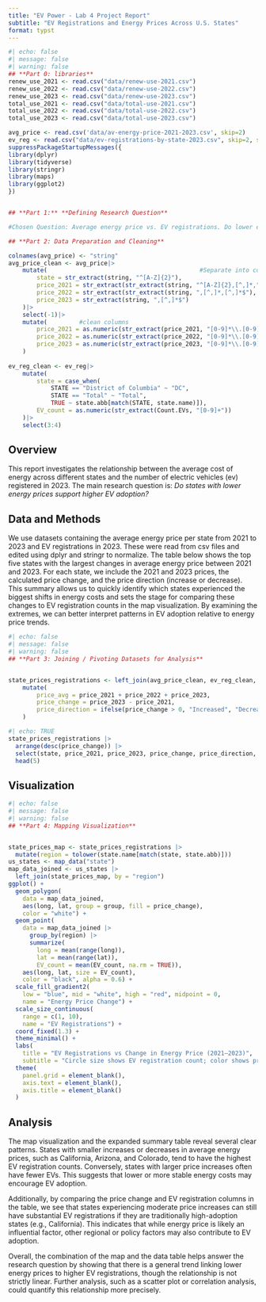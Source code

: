 ```yaml
---
title: "EV Power - Lab 4 Project Report"
subtitle: "EV Registrations and Energy Prices Across U.S. States"
format: typst
---
```



```r
#| echo: false
#| message: false
#| warning: false
## **Part 0: libraries**
renew_use_2021 <- read.csv("data/renew-use-2021.csv")
renew_use_2022 <- read.csv("data/renew-use-2022.csv")
renew_use_2023 <- read.csv("data/renew-use-2023.csv")
total_use_2021 <- read.csv("data/total-use-2021.csv")
total_use_2022 <- read.csv("data/total-use-2022.csv")
total_use_2023 <- read.csv("data/total-use-2023.csv")

avg_price <- read.csv('data/av-energy-price-2021-2023.csv', skip=2)    
ev_reg <- read.csv("data/ev-registrations-by-state-2023.csv", skip=2, stringsAsFactors = FALSE)
suppressPackageStartupMessages({
library(dplyr)
library(tidyverse)
library(stringr)
library(maps)
library(ggplot2)
})


## **Part 1:** **Defining Research Question**

#Chosen Question: Average energy price vs. EV registrations. Do lower energy prices support higher EV registration?

## **Part 2: Data Preparation and Cleaning**

colnames(avg_price) <- "string"
avg_price_clean <- avg_price|>
    mutate(                                           #Separate into columns
        state = str_extract(string, "^[A-Z]{2}"),
        price_2021 = str_extract(str_extract(string, "^[A-Z]{2},[^,]*,"), "[^,]*,$"),
        price_2022 = str_extract(str_extract(string, ",[^,]*,[^,]*$"), "^,[^,]*"),
        price_2023 = str_extract(string, ",[^,]*$") 
    )|>
    select(-1)|>
    mutate(         #clean columns
        price_2021 = as.numeric(str_extract(price_2021, "[0-9]*\\.[0-9]{2}")),
        price_2022 = as.numeric(str_extract(price_2022, "[0-9]*\\.[0-9]{2}")),
        price_2023 = as.numeric(str_extract(price_2023, "[0-9]*\\.[0-9]{2}"))
    )
 
ev_reg_clean <- ev_reg|>
    mutate(
        state = case_when(
            STATE == "District of Columbia" ~ "DC",
            STATE == "Total" ~ "Total",
            TRUE ~ state.abb[match(STATE, state.name)]),
        EV_count = as.numeric(str_extract(Count.EVs, "[0-9]+"))
    )|>
    select(3:4)
```
## Overview
This report investigates the relationship between the average cost of energy across different states and the number of electric vehicles (ev) registered in 2023. The main research question is: *Do states with lower energy prices support higher EV adoption?*

## Data and Methods
We use datasets containing the average energy price per state from 2021 to 2023 and EV registrations in 2023. These were read from csv files and edited using dplyr and stringr to normalize. The table below shows the top five states with the largest changes in average energy price between 2021 and 2023. For each state, we include the 2021 and 2023 prices, the calculated price change, and the price direction (increase or decrease). This summary allows us to quickly identify which states experienced the biggest shifts in energy costs and sets the stage for comparing these changes to EV registration counts in the map visualization. By examining the extremes, we can better interpret patterns in EV adoption relative to energy price trends.

```r
#| echo: false
#| message: false
#| warning: false
## **Part 3: Joining / Pivoting Datasets for Analysis**


state_prices_registrations <- left_join(avg_price_clean, ev_reg_clean, by = "state")|>
    mutate(
        price_avg = price_2021 + price_2022 + price_2023,
        price_change = price_2023 - price_2021,
        price_direction = ifelse(price_change > 0, "Increased", "Decreased")
    )
```
```r
#| echo: TRUE
state_prices_registrations |>
  arrange(desc(price_change)) |>
  select(state, price_2021, price_2023, price_change, price_direction, EV_count) |>
  head(5)
```
## Visualization
```r
#| echo: false
#| message: false
#| warning: false
## **Part 4: Mapping Visualization**


state_prices_map <- state_prices_registrations |>
  mutate(region = tolower(state.name[match(state, state.abb)]))
us_states <- map_data("state")
map_data_joined <- us_states |>
  left_join(state_prices_map, by = "region")
ggplot() +
  geom_polygon(
    data = map_data_joined,
    aes(long, lat, group = group, fill = price_change),
    color = "white") +
  geom_point(
    data = map_data_joined |>
      group_by(region) |>
      summarize(
        long = mean(range(long)), 
        lat = mean(range(lat)),
        EV_count = mean(EV_count, na.rm = TRUE)),
    aes(long, lat, size = EV_count),
    color = "black", alpha = 0.6) +
  scale_fill_gradient2(
    low = "blue", mid = "white", high = "red", midpoint = 0,
    name = "Energy Price Change") +
  scale_size_continuous(
    range = c(1, 10),
    name = "EV Registrations") +
  coord_fixed(1.3) +
  theme_minimal() +
  labs(
    title = "EV Registrations vs Change in Energy Price (2021–2023)",
    subtitle = "Circle size shows EV registration count; color shows price change") +
  theme(
    panel.grid = element_blank(),
    axis.text = element_blank(),
    axis.title = element_blank()
  )
```

## Analysis
The map visualization and the expanded summary table reveal several clear patterns. States with smaller increases or decreases in average energy prices, such as California, Arizona, and Colorado, tend to have the highest EV registration counts. Conversely, states with larger price increases often have fewer EVs. This suggests that lower or more stable energy costs may encourage EV adoption.

Additionally, by comparing the price change and EV registration columns in the table, we see that states experiencing moderate price increases can still have substantial EV registrations if they are traditionally high-adoption states (e.g., California). This indicates that while energy price is likely an influential factor, other regional or policy factors may also contribute to EV adoption.

Overall, the combination of the map and the data table helps answer the research question by showing that there is a general trend linking lower energy prices to higher EV registrations, though the relationship is not strictly linear. Further analysis, such as a scatter plot or correlation analysis, could quantify this relationship more precisely.